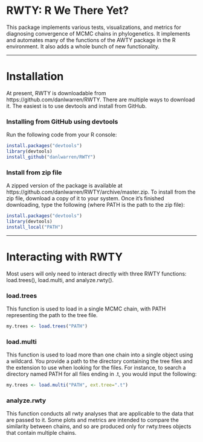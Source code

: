 RWTY: R We There Yet?
======================
This package implements various tests, visualizations, and metrics for diagnosing convergence of MCMC chains in phylogenetics. It implements and automates many of the functions of the AWTY package in the R environment. It also adds a whole bunch of new functionality.

-----

# Installation

At present, RWTY is downloadable from https://github.com/danlwarren/RWTY.  There are multiple ways to download it.  The easiest is to use devtools and install from GitHub.

### Installing from GitHub using devtools
Run the following code from your R console:

```r
install.packages("devtools")
library(devtools)
install_github("danlwarren/RWTY")
```

### Install from zip file

A zipped version of the package is available at https://github.com/danlwarren/RWTY/archive/master.zip.  To install from the zip file, download a copy of it to your system.  Once it's finished downloading, type the following (where PATH is the path to the zip file):

```r
install.packages("devtools")
library(devtools)
install_local("PATH")
```

-----

# Interacting with RWTY
Most users will only need to interact directly with three RWTY functions: load.trees(), load.multi, and analyze.rwty().

### load.trees
This function is used to load in a single MCMC chain, with PATH representing the path to the tree file.  
```r
my.trees <- load.trees("PATH")
```

### load.multi
This function is used to load more than one chain into a single object using a wildcard.  You provide a path to the directory containing the tree files and the extension to use when looking for the files.  For instance, to search a directory named PATH for all files ending in .t, you would input the following:
```r
my.trees <- load.multi("PATH", ext.tree=".t")
```

### analyze.rwty
This function conducts all rwty analyses that are applicable to the data that are passed to it.  Some plots and metrics are intended to compare the similarity between chains, and so are produced only for rwty.trees objects that contain multiple chains. 
